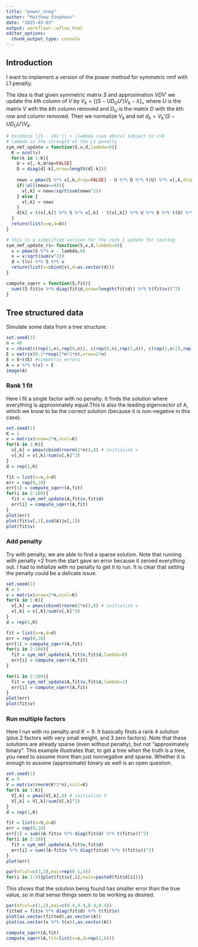```yaml
---
title: "power_nneg"
author: "Matthew Stephens"
date: "2025-03-03"
output: workflowr::wflow_html
editor_options:
  chunk_output_type: console
---
```


## Introduction

I want to implement a version of the power method for symmetric nmf with $L1$ penalty.

The idea is that given symmetric matrix $S$ and approximation $V D V'$ we update the $k$th column of $V$ by $V_k = [(S-UD_UU')V_k-\lambda]_+$ where $U$ is the matrix $V$ with the $k$th column removed and $D_U$ is the matrix $D$ with the $k$th row and column removed. Then we normalize $V_k$ and set $d_k = V_k'(S-U D_U U')V_k$.

```r
# minimize ||S - vDv'|| + \lambda \sum abs(v) subject to v>0 
# lambda is the strength of the L1 penalty
sym_nmf_update = function(S,v,d,lambda=0){
  K = ncol(v)
  for(k in 1:K){
    U = v[,-k,drop=FALSE]
    D = diag(d[-k],nrow=length(d[-k]))
    
    newv = pmax(S %*% v[,k,drop=FALSE] - U %*% D %*% t(U) %*% v[,k,drop=FALSE] - lambda,0)
    if(!all(newv==0)){
      v[,k] = newv/sqrt(sum(newv^2))
    } else {
      v[,k] = newv
    }
    d[k] = t(v[,k]) %*% S %*% v[,k] - t(v[,k]) %*% U %*% D %*% t(U) %*% v[,k] 
  }
  return(list(v=v,d=d))
}

# this is a simplified version for the rank 1 update for testing
sym_nmf_update_r1= function(S,v,d,lambda=0){
  v = pmax(S %*% v - lambda,0)
  v = v/sqrt(sum(v^2))
  d = t(v) %*% S %*% v
  return(list(v=cbind(v),d=as.vector(d)))
}

compute_sqerr = function(S,fit){
  sum((S-fit$v %*% diag(fit$d,nrow=length(fit$d)) %*% t(fit$v))^2)
}
```

## Tree structured data

Simulate some data from a tree structure.
```r
set.seed(1)
n = 40
x = cbind(c(rep(1,n),rep(0,n)), c(rep(0,n),rep(1,n)), c(rep(1,n/2),rep(0,3*n/2)), c(rep(0,n/2), rep(1,n/2), rep(0,n)), c(rep(0,n),rep(1,n/2),rep(0,n/2)), c(rep(0,3*n/2),rep(1,n/2)))
E = matrix(0.1*rexp(2*n*2*n),nrow=2*n)
E = E+t(E) #symmetric errors
A = x %*% t(x) + E
image(A)
```

### Rank 1 fit

Here I fit a single factor with no penalty. It finds the solution where everything is approximately equal.This is also the leading eigenvector of A, which we know to be the correct solution (because it is non-negative in this case).

```r
set.seed(1)
K = 1
v = matrix(nrow=2*n,ncol=K)
for(k in 1:K){
  v[,k] = pmax(cbind(rnorm(2*n)),0) # initialize v
  v[,k] = v[,k]/sum(v[,k]^2)
}
d = rep(1,K)

fit = list(v=v,d=d)
err = rep(0,10)
err[1] = compute_sqerr(A,fit)
for(i in 2:100){
  fit = sym_nmf_update(A,fit$v,fit$d)
  err[i] = compute_sqerr(A,fit)
}
plot(err)
plot(fit$v[,1],svd(A)$v[,1])
plot(fit$v)
```

### Add penalty

Try with penalty, we are able to find a sparse solution. Note that running with penalty =2 from the start gave an error because it zeroed everything out. I had to initialize with no penalty to get it to run. It is clear that setting the penalty could be a delicate issue.

```r
set.seed(1)
K = 1
v = matrix(nrow=2*n,ncol=K)
for(k in 1:K){
  v[,k] = pmax(cbind(rnorm(2*n)),0) # initialize v
  v[,k] = v[,k]/sum(v[,k]^2)
}
d = rep(1,K)

fit = list(v=v,d=d)
err = rep(0,10)
err[1] = compute_sqerr(A,fit)
for(i in 2:100){
  fit = sym_nmf_update(A,fit$v,fit$d,lambda=0)
  err[i] = compute_sqerr(A,fit)
}

for(i in 2:100){
  fit = sym_nmf_update(A,fit$v,fit$d,lambda=2)
  err[i] = compute_sqerr(A,fit)
}
plot(err)
plot(fit$v)
```

### Run multiple factors

Here I run with no penalty and $K=9$. It basically finds a rank 4 solution
(plus 2 factors with very small weight, and 3 zero factors). Note that these solutions are already sparse (even without penalty), but not "approximately binary". This example illustrates that, to get a tree when the truth is a tree, 
you need to assume more than just nonnegative and sparse. Whether it is enough
to assume (approximate) binary as well is an open question.

```r
set.seed(1)
K = 9
V = matrix(rnorm(K*2*n),ncol=K)
for(k in 1:K){
  V[,k] = pmax(V[,k],0) # initialize V
  V[,k] = V[,k]/sum(V[,k]^2)
}
d = rep(1,K)

fit = list(v=V,d=d)
err = rep(0,10)
err[1] = sum((A-fit$v %*% diag(fit$d) %*% t(fit$v))^2)
for(i in 2:10){
  fit = sym_nmf_update(A,fit$v,fit$d)
  err[i] = sum((A-fit$v %*% diag(fit$d) %*% t(fit$v))^2)
}
plot(err)

par(mfcol=c(3,3),mai=rep(0.1,4))
for(i in 1:9){plot(fit$v[,i],main=paste0(fit$d[i]))}
```


This shows that the solution being found has smaller error
than the true value, so in that sense things seem to be working as desired.
```r
par(mfcol=c(1,1),mai=c(0.4,0.4,0.4,0.4))
fitted = fit$v %*% diag(fit$d) %*% t(fit$v)
plot(as.vector(fitted),as.vector(A))
plot(as.vector(x %*% t(x)),as.vector(A))

compute_sqerr(A,fit)
compute_sqerr(A,fit=list(v=x,d=rep(1,6)))
```


